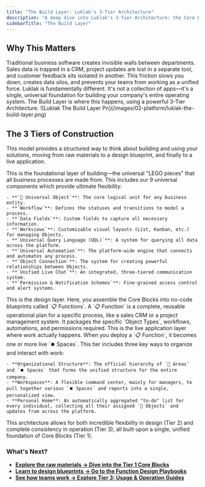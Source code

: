 ```yaml
---
title: "The Build Layer: Luklak's 3-Tier Architecture"
description: "A deep dive into Luklak's 3-Tier Architecture: the Core Blocks, Function Design, and Usage & Operation layers that allow you to build any business system."
sidebarTitle: "The Build Layer"
---
```


## Why This Matters

<Info>
  Traditional business software creates invisible walls between departments. Sales data is trapped in a CRM, project updates are lost in a separate tool, and customer feedback sits isolated in another. This friction slows you down, creates data silos, and prevents your teams from working as a unified force.
</Info>

<Note>
  Luklak is fundamentally different. It's not a collection of apps—it's a single, universal foundation for building your company's entire operating system. The Build Layer is where this happens, using a powerful 3-Tier Architecture.
</Note>


<Frame caption="Luklak system architecture, from raw materials, design to usage">
  ![Luklak The Build Layer Pn](/images/02-platform/luklak-the-build-layer.png)
</Frame>

## The 3 Tiers of Construction

This model provides a structured way to think about building and using your solutions, moving from raw materials to a design blueprint, and finally to a live application.

<AccordionGroup>
  <Accordion title="Tier 1: Core Blocks (The Raw Materials)" icon="cube" iconType="duotone">
    This is the foundational layer of building—the universal "LEGO pieces" that all business processes are made from. This includes our 9 universal components which provide ultimate flexibility:

    - **`🧊 Universal Object`**: The core logical unit for any business entity.
    - **`Workflow`**: Defines the statuses and transitions to model a process.
    - **`Data Fields`**: Custom fields to capture all necessary information.
    - **`Workviews`**: Customizable visual layouts (List, Kanban, etc.) for managing Objects.
    - **`Universal Query Language (UQL)`**: A system for querying all data across the platform.
    - **`Universal Automation`**: The platform-wide engine that connects and automates any process.
    - **`Object Connection`**: The system for creating powerful relationships between Objects.
    - **`Unified Live Chat`**: An integrated, three-tiered communication system.
    - **`Permission & Notification Schemes`**: Fine-grained access control and alert systems.
  </Accordion>
  <Accordion title="Tier 2: Function Design (The Blueprints)" icon="map" iconType="duotone">
    This is the design layer. Here, you assemble the Core Blocks into no-code blueprints called `📋 Functions`. A `📋 Function` is a complete, reusable operational plan for a specific process, like a sales CRM or a project management system. It packages the specific `Object Types`, workflows, automations, and permissions required.
  </Accordion>
  <Accordion title="Tier 3: Usage & Operation (The Live Buildings)" icon="building" iconType="duotone">
    This is the live application layer where work actually happens. When you deploy a `📋 Function`, it becomes one or more live `⏹️ Spaces`. This tier includes three key ways to organize and interact with work:

    - **Organizational Structure**: The official hierarchy of `📂 Areas` and `⏹️ Spaces` that forms the unified structure for the entire company.
    - **Workspaces**: A flexible command center, mainly for managers, to pull together various `⏹️ Spaces` and reports into a single, personalized view.
    - **Personal Home**: An automatically aggregated "to-do" list for every individual, collecting all their assigned `🧊 Objects` and updates from across the platform.
  </Accordion>
</AccordionGroup>

This architecture allows for both incredible flexibility in design (Tier 2) and complete consistency in operation (Tier 3), all built upon a single, unified foundation of Core Blocks (Tier 1).

### What's Next?

- [**Explore the raw materials → Dive into the Tier 1 Core Blocks**](/en/02-platform/platform-overview/core-concepts)
- [**Learn to design blueprints → Go to the Function Design Playbooks**](https://docs.luklak.com/en/03-build/introduction)
- [**See how teams work → Explore Tier 3: Usage & Operation Guides**](/en/02-platform/use-and-operate)